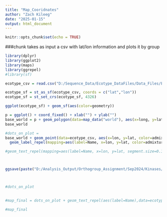 ---
title: "Map_Cooridnates"
author: "Zach Kileeg"
date: "2025-01-15"
output: html_document
---

```{r setup, include=FALSE}
knitr::opts_chunk$set(echo = TRUE)
```


###chunk takes as input a csv with lat/lon information and plots it by group 
```{r}
library(dplyr)
library(ggplot2)
library(maps)
library(ggrepel)
#library(sf)

ecotype_csv = read.csv("D:/Sequence_Data/Ecotype_DataFiles/Data_Files/Ecotype_information/Ecotype_in_pangenome.csv")

ecotype_sf = st_as_sf(ecotype_csv, coords = c("lat","lon"))
ecotype_sf = st_set_crs(ecotype_sf, 4326)

ggplot(ecotype_sf) + geom_sf(aes(color=geometry))

p = ggplot() + coord_fixed() + xlab("") + ylab("")
base_world = p + geom_polygon(data=map_data("world"), aes(x=long, y=lat, group=group), colour="light blue", fill="light blue") + theme_bw()
base_world

#dots_on_plot = 
base_world + geom_point(data=ecotype_csv, aes(x=lon, y=lat, color=admixture), size=0.5) + 
  geom_label_repel(mapping=aes(label=Name, x=lon, y=lat, color=admixture, segment.size=0.1, segment.inflect=FALSE, segment.linetype=1, segment.curvature=1, segment.shape=1), data=ecotype_csv, size=3, box.padding=0.5, force=100, max.time=10000, max.overlaps=300) + scale_color_manual(values=c("#710051","#cba400","#009e78" ))

#geom_text_repel(mapping=aes(label=Name, x=lon, y=lat, segment.size=0.1, segment.inflect=TRUE, segment.linetype=1), data=ecotype_csv, #size=3, nudge_x=1, nudge_y=1, box.padding=1, force=1000, max.time=100000, max.overlaps=300) +



ggsave(paste("D:/Analysis_Output/Orthogroup_Assignment/Sep2024/Kinases/Orthofinder_out/Results_Dec9/Figures/Ecotype_Map.png", sep=""),height=15, width=30, dpi=300, limitsize=FALSE)



#dots_on_plot

 
#map_final = dots_on_plot + geom_text_repel(aes(label=Name),data=ecotype_csv)

#map_final



```
